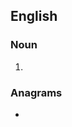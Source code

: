 ==English==

===Noun===
{{head|en|noun plural form}}

# {{plural of|aziridine|lang=en}}

===Anagrams===
* {{anagrams|en|a=adeiiinrsz|diazirines}}